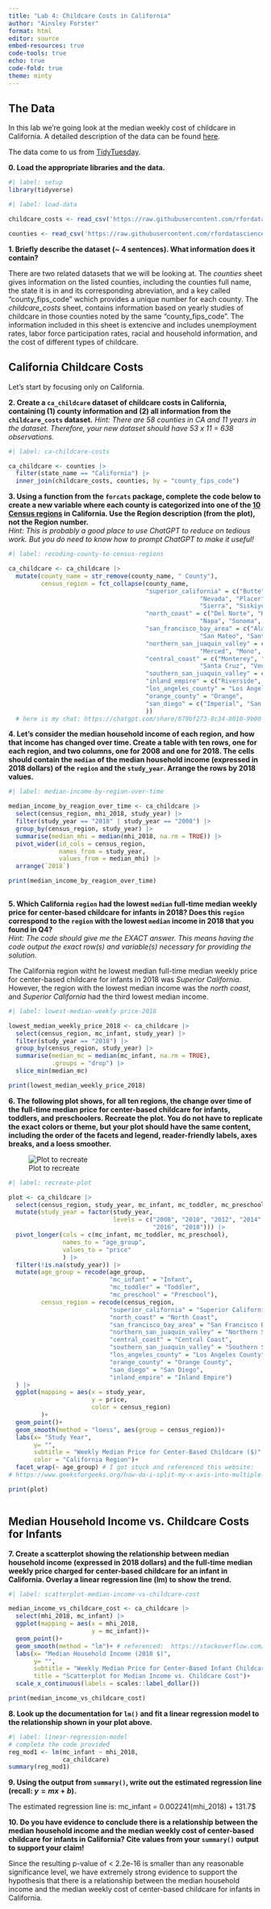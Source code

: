 ```yaml
---
title: "Lab 4: Childcare Costs in California"
author: "Ainsley Forster"
format: html
editor: source
embed-resources: true
code-tools: true
echo: true
code-fold: true
theme: minty
---
```


## The Data

In this lab we're going look at the median weekly cost of childcare in
California. A detailed description of the data can be found [here](https://github.com/rfordatascience/tidytuesday/blob/master/data/2023/2023-05-09/readme.md).

The data come to us from [TidyTuesday](https://github.com/rfordatascience/tidytuesday).

**0. Load the appropriate libraries and the data.**

```r
#| label: setup
library(tidyverse)
```

```r
#| label: load-data

childcare_costs <- read_csv('https://raw.githubusercontent.com/rfordatascience/tidytuesday/master/data/2023/2023-05-09/childcare_costs.csv')

counties <- read_csv('https://raw.githubusercontent.com/rfordatascience/tidytuesday/master/data/2023/2023-05-09/counties.csv')
```

**1. Briefly describe the dataset (~ 4 sentences). What information does it contain?**

There are two related datasets that we will be looking at. The *counties* sheet gives information on the listed counties, including the counties full name, the state it is in and its corresponding abreviation, and a key called "county_fips_code" wchich provides a unique number for each county. The *childcare_costs* sheet, contains information based on yearly studies of childcare in those counties noted by the same "county_fips_code". The information included in this sheet is extencive and includes unemployment rates, labor force participation rates, racial and household information, and the cost of different types of childcare.

## California Childcare Costs

Let's start by focusing only on California. 

**2. Create a `ca_childcare` dataset of childcare costs in California, containing (1) county information and (2) all information from the `childcare_costs` dataset.** 
*Hint: There are 58 counties in CA and 11 years in the dataset. Therefore, your new dataset should have 53 x 11 = 638 observations.*

```r
#| label: ca-childcare-costs

ca_childcare <- counties |>
  filter(state_name == "California") |>
  inner_join(childcare_costs, counties, by = "county_fips_code")


```

**3. Using a function from the `forcats` package, complete the code below to create a new variable where each county is categorized into one of the [10 Census regions](https://census.ca.gov/regions/) in California. Use the Region description (from the plot), not the Region number.**  
*Hint: This is probably a good place to use ChatGPT to reduce on tedious work. But you do need to know how to prompt ChatGPT to make it useful!*

```r
#| label: recoding-county-to-census-regions

ca_childcare <- ca_childcare |> 
  mutate(county_name = str_remove(county_name, " County"),
         census_region = fct_collapse(county_name,
                                      "superior_california" = c("Butte", "Colusa", "El Dorado", "Glenn", "Lassen", "Modoc",
                                                     "Nevada", "Placer", "Plumas", "Sacramento", "Shasta", 
                                                     "Sierra", "Siskiyou", "Sutter", "Tehama", "Yolo", "Yuba"),
                                      "north_coast" = c("Del Norte", "Humboldt", "Lake", "Mendocino", 
                                                     "Napa", "Sonoma", "Trinity"),
                                      "san_francisco_bay_area" = c("Alameda", "Contra Costa", "Marin", "San Francisco",
                                                     "San Mateo", "Santa Clara", "Solano"),
                                      "northern_san_juaquin_valley" = c("Alpine", "Amador", "Calaveras", "Madera", "Mariposa",
                                                     "Merced", "Mono", "San Joaquin", "Stanislaus", "Tuolumne"),
                                      "central_coast" = c("Monterey", "San Benito", "San Luis Obispo", "Santa Barbara",
                                                     "Santa Cruz", "Ventura"),
                                      "southern_san_juaquin_valley" = c("Fresno", "Inyo", "Kern", "Kings", "Tulare"),
                                      "inland_empire" = c("Riverside", "San Bernardino"),
                                      "los_angeles_county" = "Los Angeles",
                                      "orange_county" = "Orange",
                                      "san_diego" = c("Imperial", "San Diego")
                                      ))
  # here is my chat: https://chatgpt.com/share/679bf273-8c34-8010-9b00-fd9ae461346c 

```


**4. Let's consider the median household income of each region, and how that income has changed over time. Create a table with ten rows, one for each region, and two columns, one for 2008 and one for 2018. The cells should contain the `median` of the median household income (expressed in 2018 dollars) of the `region` and the `study_year`. Arrange the rows by 2018 values.**

```r
#| label: median-income-by-region-over-time

median_income_by_reagion_over_time <- ca_childcare |>
  select(census_region, mhi_2018, study_year) |>
  filter(study_year == "2018" | study_year == "2008") |>
  group_by(census_region, study_year) |>
  summarise(median_mhi = median(mhi_2018, na.rm = TRUE)) |>
  pivot_wider(id_cols = census_region, 
              names_from = study_year, 
              values_from = median_mhi) |>
  arrange(`2018`)

print(median_income_by_reagion_over_time)
  
```


**5. Which California `region` had the lowest `median` full-time median weekly price for center-based childcare for infants in 2018? Does this `region` correspond to the `region` with the lowest `median` income in 2018 that you found in Q4?**  
*Hint: The code should give me the EXACT answer. This means having the code output the exact row(s) and variable(s) necessary for providing the solution.*

The California region witht he lowest median full-time median weekly price for center-based childcare for infants in 2018 was *Superior California*. However, the region with the lowest median income was the *north coast*, and *Superior California* had the third lowest median income.

```r
#| label: lowest-median-weekly-price-2018

lowest_median_weekly_price_2018 <- ca_childcare |>
  select(census_region, mc_infant, study_year) |>
  filter(study_year == "2018") |>
  group_by(census_region, study_year) |>
  summarise(median_mc = median(mc_infant, na.rm = TRUE), 
            .groups = "drop") |>
  slice_min(median_mc)

print(lowest_median_weekly_price_2018)

```

**6. The following plot shows, for all ten regions, the change over time of the full-time median price for center-based childcare for infants, toddlers, and preschoolers. Recreate the plot. You do not have to replicate the exact colors or theme, but your plot should have the same content, including the order of the facets and legend, reader-friendly labels, axes breaks, and a loess smoother.**

![Plot to recreate](https://atheobold.github.io/groupworthy-data-science/labs/instructions/images/lab-4-recreate-plot.png)

```r
#| label: recreate-plot

plot <- ca_childcare |>
  select(census_region, study_year, mc_infant, mc_toddler, mc_preschool) |>
  mutate(study_year = factor(study_year, 
                             levels = c("2008", "2010", "2012", "2014", 
                                        "2016", "2018"))) |>
  pivot_longer(cols = c(mc_infant, mc_toddler, mc_preschool),
               names_to = "age_group",
               values_to = "price"
               ) |>
  filter(!is.na(study_year)) |>
  mutate(age_group = recode(age_group,
                            "mc_infant" = "Infant",
                            "mc_toddler" = "Toddler",
                            "mc_preschool" = "Preschool"),
         census_region = recode(census_region,
                            "superior_california" = "Superior California",
                            "north_coast" = "North Coast",
                            "san_francisco_bay_area" = "San Francisco Bay Area",
                            "northern_san_juaquin_valley" = "Northern San Juaquin Valley",
                            "central_coast" = "Central Coast",
                            "southern_san_juaquin_valley" = "Southern San Juaquin Valley",
                            "los_angeles_county" = "Los Angeles County",
                            "orange_county" = "Orange County",
                            "san_diego" = "San Diego",
                            "inland_empire" = "Inland Empire")
  ) |>
  ggplot(mapping = aes(x = study_year, 
                       y = price,
                       color = census_region)
         )+
  geom_point()+
  geom_smooth(method = "loess", aes(group = census_region))+
  labs(x= "Study Year",
       y= "",
       subtitle = "Weekly Median Price for Center-Based Childcare ($)",
       color = "California Region")+
  facet_wrap(~ age_group) # I got stuck and referenced this website: 
# https://www.geeksforgeeks.org/how-do-i-split-my-x-axis-into-multiple-plots-in-ggplot-in-r/

print(plot)



```


## Median Household Income vs. Childcare Costs for Infants

**7. Create a scatterplot showing the relationship between median household income (expressed in 2018 dollars) and the full-time median weekly price charged for center-based childcare for an infant in California. Overlay a linear regression line (lm) to show the trend.**

```r
#| label: scatterplot-median-income-vs-childcare-cost

median_income_vs_childcare_cost <- ca_childcare |>
  select(mhi_2018, mc_infant) |>
  ggplot(mapping = aes(x = mhi_2018, 
                       y = mc_infant))+
  geom_point()+
  geom_smooth(method = "lm")+ # referenced:  https://stackoverflow.com/questions/69186345/i-am-trying-to-add-a-smooth-trend-line-using-linear-regression-help-me-i-have-t
  labs(x= "Median Household Income (2018 $)",
       y= "",
       subtitle = "Weekly Median Price for Center-Based Infant Childcare ($)",
       title = "Scatterplot for Median Income vs. Childcare Cost")+
  scale_x_continuous(labels = scales::label_dollar())

print(median_income_vs_childcare_cost)

```

**8. Look up the documentation for `lm()` and fit a linear regression model to the relationship shown in your plot above.**

```r
#| label: linear-regression-model
# complete the code provided
reg_mod1 <- lm(mc_infant ~ mhi_2018, 
               ca_childcare)
summary(reg_mod1)
```

**9. Using the output from `summary()`, write out the estimated regression line (recall: $y = mx + b$).**

The estimated regression line is: mc_infant = 0.002241(mhi_2018) + 131.7$

**10. Do you have evidence to conclude there is a relationship between the median household income and the median weekly cost of center-based childcare for infants in California? Cite values from your `summary()` output to support your claim!**

Since the resulting p-value of < 2.2e-16 is smaller than any reasonable significance level, we have extremely strong evidence to support the hypothesis that there is a relationship between the median household income and the median weekly cost of center-based childcare for infants in California.


